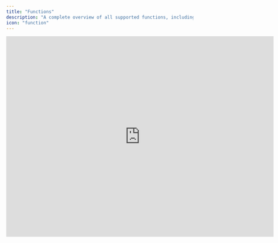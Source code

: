 ```yaml
---
title: "Functions"
description: "A complete overview of all supported functions, including example use cases."
icon: "function"
---
```


<iframe width="720" height="540" src="https://www.loom.com/embed/3613b2608f014b83ad74275e7ea84141?sid=e24ceaaa-db10-4318-9526-99eec09c894d" frameborder="0" webkitallowfullscreen mozallowfullscreen allowfullscreen />

<Tip>
  Your [number format](/documentation/getting-started/account/preferences) in Francis determines whether you'll use commas (US) or semicolons (EU) to separate function parameters. All examples below use the US format with commas.
</Tip>

<AccordionGroup>
  <Accordion title='avg("row_name"[range_start:range_end])' defaultOpen="false">
    The `avg()` function calculates the average of the values in the specified time series from `range_start` to `range_end`.

    ```typescript
    // Example
    avg("Revenue"[-3:0])
    ```
  </Accordion>
  <Accordion title='avg_ytd("row_name")' defaultOpen="false">
    The `avg_ytd()` function returns the average of the values in a time series from the beginning of the fiscal year until and including the current month.

    ```typescript
    // Example 
    avg_ytd("Revenue")
    ```
  </Accordion>
  <Accordion title='avg_last_year("row_name")' defaultOpen="false">
    The `avg_last_year()` function returns the average of the values in the previous fiscal year. This function is influenced by your fiscal year settings.

    ```typescript
    // Example
    avg_last_year("Revenue")
    ```
  </Accordion>
  <Accordion title='avg_last("row_name",num_months)' defaultOpen="false">
    The `avg_last()` function returns the average of the values in the time series going back _n_ months, as defined by the `num_months` parameter.

    ```typescript
    // Example
    avg_last("Revenue",6)
    ```
  </Accordion>
  <Accordion title='median("row_name"[range_start:range_end])' defaultOpen="false">
    The `median()` function returns the median of the values in the specified time series from `range_start` to `range_end`

    ```typescript
    // Example
    median("Revenue"[-3:0])
    ```
  </Accordion>
  <Accordion title='median_ytd("row_name")' defaultOpen="false">
    The `median_ytd()` function returns the median of the values in a time series from the beginning of the fiscal year until and including the current month.

    ```typescript
    // Example
    median_ytd("Revenue")
    ```
  </Accordion>
  <Accordion title='median_last_year("row_name")' defaultOpen="false">
    The `median_last_year()` function returns the median of the values in the previous fiscal year. This function is influenced by your fiscal year settings.

    ```typescript
    // Example
    median_last_year("Revenue")
    ```
  </Accordion>
  <Accordion title='median_last("row_name", num_months)' defaultOpen="false">
    The `median_last()` function returns the median of the values in the time series going back _X_ months, as defined by the `num_months` parameter.

    ```typescript
    // Example
    median_last("Revenue", 6)
    ```
  </Accordion>
  <Accordion title='sum("row_name"[range_start:range_end])' defaultOpen="false">
    The `sum()` function calculates the total of the values in the specified time series from `range_start` to `range_end`.

    ```typescript
    // Example
    sum("Revenue"[-3:0])
    ```
  </Accordion>
  <Accordion title='sum_ytd("row_name")' defaultOpen="false">
    The `sum_ytd()` function returns the sum of the values in a time series from the beginning of the fiscal year until and including the current month.

    ```typescript
    // Example
    sum_ytd("Revenue")
    ```
  </Accordion>
  <Accordion title='sum_last_year("row_name")' defaultOpen="false">
    The `sum_last_year()` function returns the sum of the values in the previous fiscal year. This function is influenced by your fiscal year settings.

    ```typescript
    sum_last_year("Revenue")
    ```
  </Accordion>
  <Accordion title='sum_last("row_name", num_month)' defaultOpen="false">
    The `sum_last()` function returns the sum of the values in the time series going back _X_ months, as defined by the `num_months` parameter.

    ```typescript
    sum_last("Revenue", 6)
    ```
  </Accordion>
  <Accordion title='receivables("row_name", payment_days)' defaultOpen="false">
    The `receivables()` function accumulates revenue amounts from previous months based on an assumption of payment days. Based on the number of payment days, the function loops back through previous months to collect revenue as part of receivables.

    The function assumes 30 days per month. The payment days input must be hardcoded and cannot reference a cell.

    ```typescript
    // Example
    receivables("Revenue", 30)
    ```
  </Accordion>
  <Accordion title="ignore_div_zero(a/b)" defaultOpen="false">
    The`ignore_div_zero()` returns a zero if the function's output is a #DIV\!/0 error. The function is used for margin and percentage calculations, where the denominator is occasionally zero.

    ```typescript
    // Example
    ignore_div_zero("Direct cost"[0] / "Revenue"[0])
    ```
  </Accordion>
  <Accordion title="power(num, exponent)" defaultOpen="false">
    The `power()` function is a mathematical function that returns the value of the parameter _num_ to the power of the _exponent_ parameter.

    ```typescript
    // Example
    power(10,2)
    ```
  </Accordion>
  <Accordion title="min(a,b)" defaultOpen="false">
    The `min()` function returns the smallest numeric value of the input values.

    ```typescript
    // Example
    min("Revenue"[0],"Revenue"[-1])
    ```
  </Accordion>
  <Accordion title="max(a,b)" defaultOpen="false">
    The `max()` function returns the largest numeric value of the input values.

    ```typescript
    // Example
    max("Revenue"[0],"Revenue"[-1])
    ```
  </Accordion>
  <Accordion title="abs(num)" defaultOpen="false">
    The `abs()` function returns the absolute value of a number.

    ```typescript
    // Example
    abs("Direct costs"[0])
    ```
  </Accordion>
  <Accordion title="round(num, decimals)" defaultOpen="false">
    The `round()` function rounds the number value up or down to the nearest integer. Optionally, provide desired number of decimals.

    ```typescript
    // Example
    round("Revenue"[0],2)
    ```
  </Accordion>
  <Accordion title="round_down(num)" defaultOpen="false">
    The `round_down()` function rounds numbers _down_ to the nearest integer.

    ```typescript
    // Example
    round_down("Revenue"[0])
    ```
  </Accordion>
  <Accordion title="round_up(num)" defaultOpen="false">
    The `round_up()` function rounds numbers _up_ to the nearest integer.

    ```typescript
    // Example
    round_up("Revenue"[0])
    ```
  </Accordion>
  <Accordion title="if(condition, value_if_true, value_if_false)" defaultOpen="false">
    The `if()` function allows you to create a conditional calculation, similar to what is available in Excel or Google Sheets.

    ```typescript
    // Example
    if("Revenue"[0]=0,0,"Gross profit"[0]/"Revenue"[0])
    ```

    If revenue is zero, display zero; otherwise, calculate the gross profit margin. This specific example prevents #ERRs from dividing by zero.
  </Accordion>
  <Accordion title="if_month(a,b)" defaultOpen="false">
    The `if_month` function returns `1` if the time period is equal to the month number input in the formula, else `0`.

    - `if_month(1)` returns `1` if the month is January, else `0`
    - `if_month(1,6)` returns `1` if the month is January or June, else `0`
    - `if_month(1,6,12)` returns `1` if the month is January, June, or December, else `0`
  </Accordion>
  <Accordion title="if_quarter_month(num)" defaultOpen="false">
    The `if_quarter_month` function returns `1` if the time period is equal to the month number inside a given quarter. E.g., you can input [1;3] into the formula.

    - `if_quarter_month(1)` returns `1` if the month is January, April, July, or October
    - `if_quarter_month(2)` returns `1` if the month is February, May, August, or November
    - `if_quarter_month(3)` returns `1` if the month is March, June, September, or December
  </Accordion>
  <Accordion title="weekdays()">
    The `weekdays()` functions returns the numbers of weekdays (Monday through Friday) in a given month.

    ```typescript
    // Example
    weekdays()
    ```

    For January 2025 `weekdays()` returns 23.
  </Accordion>
</AccordionGroup>
